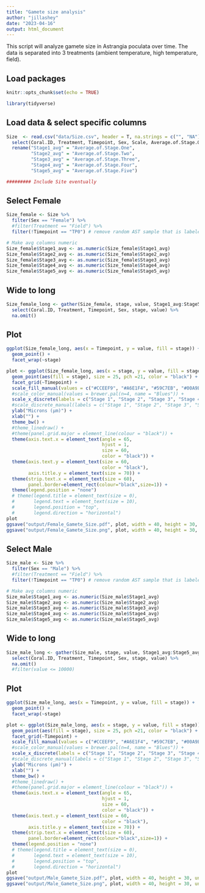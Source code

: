 ```yaml
---
title: "Gamete size analysis"
author: "jillashey"
date: "2023-04-16"
output: html_document
---
```


This script will analyze gamete size in Astrangia poculata over time. The data is separated into 3 treatments (ambient temperature, high temperature, field). 

## Load packages 
```r
knitr::opts_chunk$set(echo = TRUE)

library(tidyverse)
```

## Load data & select specific columns 
```r
Size  <- read.csv("data/Size.csv", header = T, na.strings = c("", "NA")) %>% 
  select(Coral.ID, Treatment, Timepoint, Sex, Scale, Average.of.Stage.One, Average.of.Stage.Two, Average.of.Stage.Three, Average.of.Stage.Four, Average.of.Stage.Five, Total.Gamates) %>%
  rename("Stage1_avg" = "Average.of.Stage.One",
         "Stage2_avg" = "Average.of.Stage.Two",
         "Stage3_avg" = "Average.of.Stage.Three",
         "Stage4_avg" = "Average.of.Stage.Four",
         "Stage5_avg" = "Average.of.Stage.Five")

######### Include Site eventually 
```

## Select Female 
```r
Size_female <- Size %>% 
  filter(Sex == "Female") %>%
  #filter(Treatment == "Field") %>%
  filter(!Timepoint == "TP0") # remove random AST sample that is labeled as FLD 

# Make avg columns numeric 
Size_female$Stage1_avg <- as.numeric(Size_female$Stage1_avg)
Size_female$Stage2_avg <- as.numeric(Size_female$Stage2_avg)
Size_female$Stage3_avg <- as.numeric(Size_female$Stage3_avg)
Size_female$Stage4_avg <- as.numeric(Size_female$Stage4_avg)
Size_female$Stage5_avg <- as.numeric(Size_female$Stage5_avg)
```

## Wide to long
```r
Size_female_long <- gather(Size_female, stage, value, Stage1_avg:Stage5_avg) %>% 
  select(Coral.ID, Treatment, Timepoint, Sex, stage, value) %>% 
  na.omit()
```

## Plot 
```r
ggplot(Size_female_long, aes(x = Timepoint, y = value, fill = stage)) +
  geom_point() +
  facet_wrap(~stage)

plot <- ggplot(Size_female_long, aes(x = stage, y = value, fill = stage)) +
  geom_point(aes(fill = stage), size = 25, pch =21, color = "black") +
  facet_grid(~Timepoint) +
  scale_fill_manual(values = c("#CCEEF9", "#A6E1F4", "#59C7EB", "#00A9E0"), labels = c("Stage 1", "Stage 2", "Stage 3", "Stage 4")) +
  #scale_color_manual(values = brewer.pal(n=4, name = "Blues")) +
  scale_x_discrete(labels = c("Stage 1", "Stage 2", "Stage 3", "Stage 4")) +
  #scale_discrete_manual(labels = c("Stage 1", "Stage 2", "Stage 3", "Stage 4")) +
  ylab("Microns (µm)") +
  xlab("") +
  theme_bw() +
  #theme_linedraw() +
  #theme(panel.grid.major = element_line(colour = "black")) +
  theme(axis.text.x = element_text(angle = 65,
                                   hjust = 1,
                                   size = 60,
                                   color = "black")) +
  theme(axis.text.y = element_text(size = 60,
                                   color = "black"),
        axis.title.y = element_text(size = 70)) +
  theme(strip.text.x = element_text(size = 60),
        panel.border=element_rect(colour="black",size=1)) +
  theme(legend.position = "none") 
  # theme(legend.title = element_text(size = 0),
  #       legend.text = element_text(size = 10),
  #       legend.position = "top", 
  #       legend.direction = "horizontal")
plot
ggsave("output/Female_Gamete_Size.pdf", plot, width = 40, height = 30, units = "in")
ggsave("output/Female_Gamete_Size.png", plot, width = 40, height = 30, units = "in")
```

## Select Male 
```r
Size_male <- Size %>% 
  filter(Sex == "Male") %>%
  #filter(Treatment == "Field") %>%
  filter(!Timepoint == "TP0") # remove random AST sample that is labeled as FLD 

# Make avg columns numeric 
Size_male$Stage1_avg <- as.numeric(Size_male$Stage1_avg)
Size_male$Stage2_avg <- as.numeric(Size_male$Stage2_avg)
Size_male$Stage3_avg <- as.numeric(Size_male$Stage3_avg)
Size_male$Stage4_avg <- as.numeric(Size_male$Stage4_avg)
Size_male$Stage5_avg <- as.numeric(Size_male$Stage5_avg)
```

## Wide to long
```r
Size_male_long <- gather(Size_male, stage, value, Stage1_avg:Stage5_avg) %>% 
  select(Coral.ID, Treatment, Timepoint, Sex, stage, value) %>% 
  na.omit()
  #filter(value <= 10000)
```

## Plot 
```r
ggplot(Size_male_long, aes(x = Timepoint, y = value, fill = stage)) +
  geom_point() +
  facet_wrap(~stage)

plot <- ggplot(Size_male_long, aes(x = stage, y = value, fill = stage)) +
  geom_point(aes(fill = stage), size = 25, pch =21, color = "black") +
  facet_grid(~Timepoint) +
  scale_fill_manual(values = c("#CCEEF9", "#A6E1F4", "#59C7EB", "#00A9E0", "#008ECE"), labels=c('Stage 1', 'Stage 2', "Stage 3", "Stage 4", "Stage 5")) +
  #scale_color_manual(values = brewer.pal(n=4, name = "Blues")) +
  scale_x_discrete(labels = c("Stage 1", "Stage 2", "Stage 3", "Stage 4", "Stage 5")) +
  #scale_discrete_manual(labels = c("Stage 1", "Stage 2", "Stage 3", "Stage 4")) +
  ylab("Microns (µm)") +
  xlab("") +
  theme_bw() +
  #theme_linedraw() +
  #theme(panel.grid.major = element_line(colour = "black")) +
  theme(axis.text.x = element_text(angle = 65,
                                   hjust = 1,
                                   size = 60,
                                   color = "black")) +
  theme(axis.text.y = element_text(size = 60,
                                   color = "black"),
        axis.title.y = element_text(size = 70)) +
  theme(strip.text.x = element_text(size = 60),
        panel.border=element_rect(colour="black",size=1)) +
  theme(legend.position = "none") 
  # theme(legend.title = element_text(size = 0),
  #       legend.text = element_text(size = 10),
  #       legend.position = "top", 
  #       legend.direction = "horizontal")
plot
ggsave("output/Male_Gamete_Size.pdf", plot, width = 40, height = 30, units = "in")
ggsave("output/Male_Gamete_Size.png", plot, width = 40, height = 30, units = "in")
```


